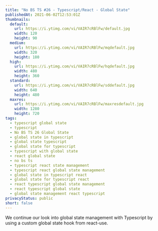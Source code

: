 ```yaml
---
title: "No BS TS #26 - Typescript/React - Global State"
publishedAt: 2021-06-02T12:53:01Z
thumbnails:
  default:
    url: https://i.ytimg.com/vi/VAIR7cRBlFw/default.jpg
    width: 120
    height: 90
  medium:
    url: https://i.ytimg.com/vi/VAIR7cRBlFw/mqdefault.jpg
    width: 320
    height: 180
  high:
    url: https://i.ytimg.com/vi/VAIR7cRBlFw/hqdefault.jpg
    width: 480
    height: 360
  standard:
    url: https://i.ytimg.com/vi/VAIR7cRBlFw/sddefault.jpg
    width: 640
    height: 480
  maxres:
    url: https://i.ytimg.com/vi/VAIR7cRBlFw/maxresdefault.jpg
    width: 1280
    height: 720
tags:
  - typescript global state
  - typescript
  - No BS TS 26 Global State
  - global state in typescript
  - global state typescript
  - global state for typescript
  - typescript with global state
  - react global state
  - no bs ts
  - typescript react state management
  - typescript react global state management
  - global state in typescript react
  - global state for typescript react
  - react typescript global state management
  - react typescript global state
  - global state management react typescript
privacyStatus: public
short: false
---
```

  
We continue our look into global state management with Typescript by using a custom global state hook from react-use.
